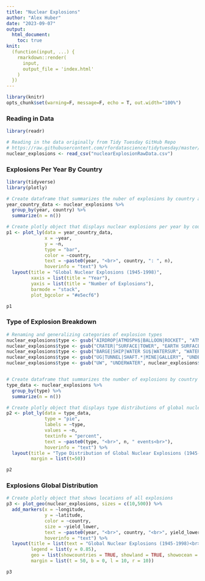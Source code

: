 ```yaml
---
title: "Nuclear Explosions"
author: "Alex Huber"
date: "2023-09-07"
output:
  html_document:
    toc: true
knit: 
  (function(input, ...) {
    rmarkdown::render(
      input,
      output_file = 'index.html'
    )
  })
---
```


```r
library(knitr)
opts_chunk$set(warning=F, message=F, echo = T, out.width="100%")
```

### Reading in Data
```r
library(readr)

# Reading in the data originally from Tidy Tuesday GitHub Repo
# https://raw.githubusercontent.com/rfordatascience/tidytuesday/master/data/2019/2019-08-20/nuclear_explosions.csv
nuclear_explosions <- read_csv("nuclearExplosionRawData.csv")

```

### Explosions Per Year By Country
```r
library(tidyverse)
library(plotly)

# Create dataframe that summarizes the nuber of explosions by country and year
year_country_data <- nuclear_explosions %>%
  group_by(year, country) %>%
  summarize(n = n())

# Create plotly object that displays nuclear explosions per year by country
p1 <- plot_ly(data = year_country_data,
              x = ~year,
              y = ~n,
              type = "bar",
              color = ~country,
              text = ~paste0(year, "<br>", country, ": ", n),
              hoverinfo = "text") %>%
  layout(title = "Global Nuclear Explosions (1945-1998)",
         xaxis = list(title = "Year"),
         yaxis = list(title = "Number of Explosions"),
         barmode = "stack",
         plot_bgcolor = "#e5ecf6")

p1

```

### Type of Explosion Breakdown
```r

# Renaming and generalizing categories of explosion types
nuclear_explosions$type <- gsub("AIRDROP|ATMOSPH$|BALLOON|ROCKET", "ATMOSPHERIC", nuclear_explosions$type)
nuclear_explosions$type <- gsub("CRATER|^SURFACE|TOWER", "EARTH SURFACE", nuclear_explosions$type)
nuclear_explosions$type <- gsub("BARGE|SHIP|WATER SU$|WATERSUR", "WATER SURFACE", nuclear_explosions$type)
nuclear_explosions$type <- gsub("UG|TUNNEL|SHAFT.*|MINE|GALLERY", "UNDERGROUND", nuclear_explosions$type)
nuclear_explosions$type <- gsub("UW", "UNDERWATER", nuclear_explosions$type)


# Create dataframe that summarizes the number of explosions by country and year
type_data <- nuclear_explosions %>%
  group_by(type) %>%
  summarize(n = n())

# Create plotly object that displays type distributions of global nuclear explosions 
p2 <- plot_ly(data = type_data,
              type = "pie",
              labels = ~type,
              values = ~n,
              textinfo = "percent",
              text = ~paste0(type, "<br>", n, " events<br>"),
              hoverinfo = "text") %>%
  layout(title = "Type Distribution of Global Nuclear Explosions (1945-1998)",
         margin = list(t=50))

p2

```


### Explosions Global Distribution
```r

# Create plotly object that shows locations of all explosions
p3 <- plot_geo(nuclear_explosions, sizes = c(10,500)) %>%
  add_markers(x = ~longitude,
              y = ~latitude,
              color = ~country,
              size = ~yield_lower,
              text = ~paste0(year, "<br>", country, "<br>", yield_lower, " kilotons TNT"),
              hoverinfo = "text") %>%
  layout(title = list(text = "Global Nuclear Explosions (1945-1998)<br><sub>Point size scales with magnitude of explosion</sub>"),
         legend = list(y = 0.85),
         geo = list(showcountries = TRUE, showland = TRUE, showocean = TRUE, landcolor = "bbdaa4", oceancolor = "a7cdf2"),
         margin = list(t = 50, b = 0, l = 10, r = 10))

p3

```